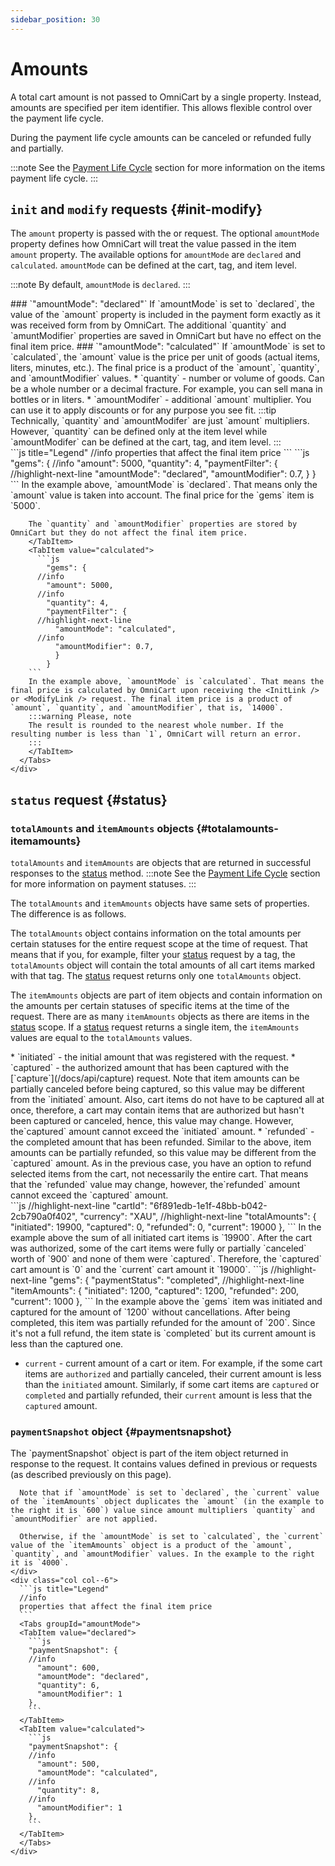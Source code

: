 ```yaml
---
sidebar_position: 30
---
```


# Amounts

A total cart amount is not passed to OmniCart by a single property. Instead, amounts are specified per item identifier. This allows flexible control over the payment life cycle.

During the payment life cycle amounts can be canceled or refunded fully and partially.

:::note
See the [Payment Life Cycle](/docs/concepts/lifecycle) section for more information on the items payment life cycle.
:::

## `init` and `modify` requests {#init-modify}

The `amount` property is passed with the <InitLink /> or <ModifyLink /> request. The optional `amountMode` property defines how OmniCart will treat the value passed in the item `amount` property. The available options for `amountMode` are `declared` and `calculated`. `amountMode` can be defined at the cart, tag, and item level.

:::note
By default, `amountMode` is `declared`.
:::

<div class="container">
  <div class="row">
    <div class="col col--6">
    ### `"amountMode": "declared"`
    If `amountMode` is set to `declared`, the value of the `amount` property is included in the payment form exactly as it was received form from by OmniCart. The additional `quantity` and `amuntModifier`  properties are saved in OmniCart but have no effect on the final item price.
    ### `"amountMode": "calculated"`
    If `amountMode` is set to `calculated`, the `amount` value is the price per unit of goods (actual items, liters, minutes, etc.). The final price is a product of the `amount`, `quantity`, and `amountModifier` values.
    * `quantity` - number or volume of goods. Can be a whole number or a decimal fracture. For example, you can sell mana in bottles or in liters.
    * `amountModifer` - additional `amount` multiplier. You can use it to apply discounts or for any purpose you see fit.
    :::tip
    Technically, `quantity` and `amountModifer` are just `amount` multipliers. However, `quantity` can be defined only at the item level while `amountModifer` can be defined at the cart, tag, and item level.
    :::
    </div>
    <div class="col col--6">
      ```js title="Legend"
        //info
        properties that affect the final item price
      ```
      <Tabs groupId="amountMode">
        <TabItem value="declared">
          ```js
            "gems": {
          //info
            "amount": 5000,
            "quantity": 4,
            "paymentFilter": {
          //highlight-next-line
              "amountMode": "declared",
              "amountModifier": 0.7,
              }
            }
          ```
        In the example above, `amountMode` is `declared`. That means only the `amount` value is taken into account. The final price for the `gems` item is `5000`.
        
        The `quantity` and `amountModifier` properties are stored by OmniCart but they do not affect the final item price.
        </TabItem>
        <TabItem value="calculated">
          ```js
            "gems": {
          //info
            "amount": 5000,
          //info
            "quantity": 4,
            "paymentFilter": {
          //highlight-next-line
              "amountMode": "calculated",
          //info
              "amountModifier": 0.7,
              }
            }
        ```
        In the example above, `amountMode` is `calculated`. That means the final price is calculated by OmniCart upon receiving the <InitLink /> or <ModifyLink /> request. The final item price is a product of `amount`, `quantity`, and `amountModifier`, that is, `14000`.
        :::warning Please, note
        The result is rounded to the nearest whole number. If the resulting number is less than `1`, OmniCart will return an error.
        :::
        </TabItem>
      </Tabs>
    </div>
  </div>
</div>

## `status` request {#status}

### `totalAmounts` and `itemAmounts` objects {#totalamounts-itemamounts}

`totalAmounts` and `itemAmounts` are objects that are returned in successful responses to the [status](/docs/api/status) method. 
:::note
See the [Payment Life Cycle](/docs/concepts/lifecycle) section for more information on payment statuses.
:::

The `totalAmounts` and `itemAmounts` objects have same sets of properties. The difference is as follows.

The `totalAmounts` object contains information on the total amounts per certain statuses for the entire request scope at the time of request. That means that if you, for example, filter your [status](/docs/api/status) request by a tag, the `totalAmounts` object will contain the total amounts of all cart items marked with that tag. The [status](/docs/api/status) request returns only one `totalAmounts` object.

The `itemAmounts` objects are part of item objects and contain information on the amounts per certain statuses of specific items at the time of the request. There are as many `itemAmounts` objects as there are items in the [status](/docs/api/status) scope. If a [status](/docs/api/status) request returns a single item, the `itemAmounts` values are equal to the `totalAmounts` values.

<div class="container">
  <div class="row">
    <div class="col col--6">
      * `initiated` - the initial amount that was registered with the <InitLink /> request.
      * `captured` - the authorized amount that has been captured with the [`capture`](/docs/api/capture) request. Note that item amounts can be partially canceled before being captured, so this value may be different from the `initiated` amount. Also, cart items do not have to be captured all at once, therefore, a cart may contain items that are authorized but hasn't been captured or canceled, hence, this value may change. However, the`captured` amount cannot exceed the `initiated` amount.
      * `refunded` - the completed amount that has been refunded. Similar to the above, item amounts can be partially refunded, so this value may be different from the `captured` amount. As in the previous case, you have an option to refund selected items from the cart, not necessarily the entire cart. That means that the `refunded` value may change, however, the`refunded` amount cannot exceed the `captured` amount.
    </div>
    <div class="col col--6">
      <Tabs>
        <TabItem value="totalAmounts">
          ```js
          //highlight-next-line
          "cartId": "6f891edb-1e1f-48bb-b042-2cb790a0f402",
          "currency": "XAU",
          //highlight-next-line
          "totalAmounts": {
            "initiated": 19900,
            "captured": 0,
            "refunded": 0,
            "current": 19000
          },
          ```
          In the example above the sum of all initiated cart items is `19900`. After the cart was authorized, some of the cart items were fully or partially `canceled` worth of `900` and none of them were `captured`. Therefore, the `captured` cart amount is `0` and the `current` cart amount it `19000`.
        </TabItem>
        <TabItem value="itemAmounts">
          ```js
          //highlight-next-line
          "gems": {
            "paymentStatus": "completed",
          //highlight-next-line
            "itemAmounts": {
              "initiated": 1200,
              "captured": 1200,
              "refunded": 200,
              "current": 1000
            },
          ```
          In the example above the `gems` item was initiated and captured for the amount of `1200` without cancellations. After being completed, this item was partially refunded for the amount of `200`. Since it's not a full refund, the item state is `completed` but its current amount is less than the captured one.
        </TabItem>
      </Tabs>
    </div>
  </div>
</div>

* `current` - current amount of a cart or item. For example, if the some cart items are `authorized` and partially canceled, their current amount is less than the `initiated` amount. Similarly, if some cart items are `captured` or `completed` and partially refunded, their `current` amount is less that the `captured` amount.

### `paymentSnapshot` object {#paymentsnapshot}

<div class="container">
  <div class="row">
    <div class="col col--6">
      The `paymentSnapshot` object is part of the item object returned in response to the <StatusLink /> request. It contains values ​​defined in previous <InitLink /> or <ModifyLink /> requests (as described previously on this page).
      
      Note that if `amountMode` is set to `declared`, the `current` value of the `itemAmounts` object duplicates the `amount` (in the example to the right it is `600`) value since amount multipliers `quantity` and `amountModifier` are not applied.
      
      Otherwise, if the `amountMode` is set to `calculated`, the `current` value of the `itemAmounts` object is a product of the `amount`, `quantity`, and `amountModifier` values. In the example to the right it is `4000`.
    </div>
    <div class="col col--6">
      ```js title="Legend"
      //info
      properties that affect the final item price
      ```
      <Tabs groupId="amountMode">
      <TabItem value="declared">
        ```js
        "paymentSnapshot": {
        //info
          "amount": 600,
          "amountMode": "declared",
          "quantity": 6,
          "amountModifier": 1
        },
        ```
      </TabItem>
      <TabItem value="calculated">
        ```js
        "paymentSnapshot": {
        //info
          "amount": 500,
          "amountMode": "calculated",
        //info
          "quantity": 8,
        //info
          "amountModifier": 1
        },
        ```
      </TabItem>
      </Tabs>
    </div>
  </div>
</div>





